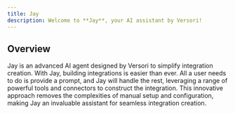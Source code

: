 ```yaml
---
title: Jay
description: Welcome to **Jay**, your AI assistant by Versori!
---
```


## Overview

Jay is an advanced AI agent designed by Versori to simplify integration creation. With Jay, building integrations is
easier than ever. All a user needs to do is provide a prompt, and Jay will handle the rest, leveraging a range of
powerful tools and connectors to construct the integration. This innovative approach removes the complexities of manual
setup and configuration, making Jay an invaluable assistant for seamless integration creation.
